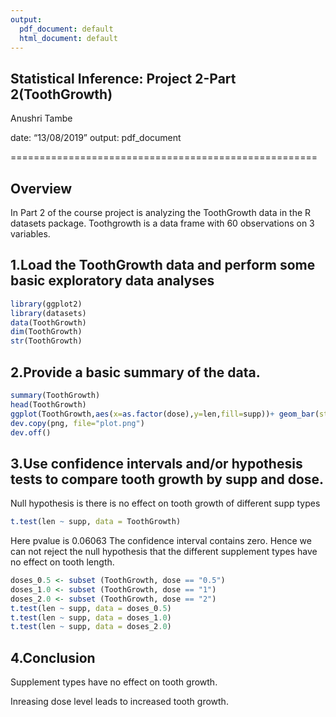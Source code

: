 ```yaml
---
output:
  pdf_document: default
  html_document: default
---
```


## **Statistical Inference: Project 2-Part 2(ToothGrowth)**

Anushri Tambe

date: "13/08/2019"
output: pdf_document

=====================================================

## Overview
In Part 2 of the course project is analyzing the ToothGrowth data in the R datasets package. Toothgrowth is a data frame with 60 observations on 3 variables.

## 1.Load the ToothGrowth data and perform some basic exploratory data analyses

```r
library(ggplot2)
library(datasets)
data(ToothGrowth)
dim(ToothGrowth)
str(ToothGrowth)
```

## 2.Provide a basic summary of the data.

```r
summary(ToothGrowth)
head(ToothGrowth)
ggplot(ToothGrowth,aes(x=as.factor(dose),y=len,fill=supp))+ geom_bar(stat="identity")+facet_grid(.~supp)+xlab("Dose")+       ggtitle("Effect of dose on tooth length")
dev.copy(png, file="plot.png")
dev.off()
```

## 3.Use confidence intervals and/or hypothesis tests to compare tooth growth by supp and dose.
Null hypothesis is there is no effect on tooth growth of different supp types
```r
t.test(len ~ supp, data = ToothGrowth)
```
Here pvalue is 0.06063
The confidence interval contains zero. Hence we can not reject the null hypothesis that the different supplement types have no effect on tooth length.

```r
doses_0.5 <- subset (ToothGrowth, dose == "0.5")
doses_1.0 <- subset (ToothGrowth, dose == "1")
doses_2.0 <- subset (ToothGrowth, dose == "2")
t.test(len ~ supp, data = doses_0.5)
t.test(len ~ supp, data = doses_1.0)
t.test(len ~ supp, data = doses_2.0)
```

## 4.Conclusion

Supplement types have no effect on tooth growth.

Inreasing dose level leads to increased tooth growth.

